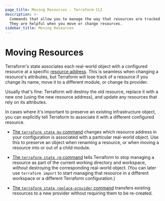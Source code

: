 ```yaml
---
page_title: Moving Resources - Terraform CLI
description: >-
  Commands that allow you to manage the way that resources are tracked in state.
  They are helpful when you move or change resources.
sidebar_title: Moving Resources
---
```


# Moving Resources

Terraform's state associates each real-world object with a configured resource
at a specific [resource address](/cli/state/resource-addressing). This
is seamless when changing a resource's attributes, but Terraform will lose track
of a resource if you change its name, move it to a different module, or change
its provider.

Usually that's fine: Terraform will destroy the old resource, replace it with a
new one (using the new resource address), and update any resources that rely on
its attributes.

In cases where it's important to preserve an existing infrastructure object, you
can explicitly tell Terraform to associate it with a different configured
resource.

- [The `terraform state mv` command](/cli/commands/state/mv) changes
  which resource address in your configuration is associated with a particular
  real-world object. Use this to preserve an object when renaming a resource, or
  when moving a resource into or out of a child module.

- [The `terraform state rm` command](/cli/commands/state/rm) tells
  Terraform to stop managing a resource as part of the current working directory
  and workspace, _without_ destroying the corresponding real-world object. (You
  can later use `terraform import` to start managing that resource in a
  different workspace or a different Terraform configuration.)

- [The `terraform state replace-provider` command](/cli/commands/state/replace-provider)
  transfers existing resources to a new provider without requiring them to be
  re-created.
